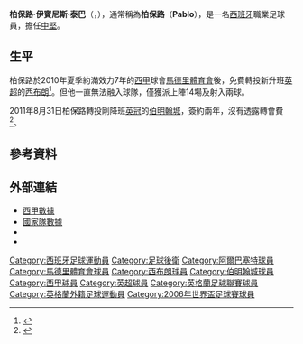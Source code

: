 {{spanish name 2|Ibáñez|Tébar}}
{{noteta|G1=laliga|G2=EPL
|T=zh-hans:巴勃罗·伊瓦涅斯;zh-hk:柏保路·伊賓尼斯;zh-tw:巴勃羅·伊瓦涅斯;
|1=zh-hans:巴勃罗;zh-hk:柏保路;zh-tw:巴勃羅;
|2=zh-hans:伊瓦涅斯;zh-hk:伊賓尼斯;zh-tw:伊瓦涅斯;
|3=zh-hans:阿尔瓦塞特;zh-hk:阿爾巴塞特;zh-tw:阿爾瓦塞特;
}}
{{Football player infobox
| playername          = 柏保路<br>''Pablo''
| image               = [[File:Pablo_Ibáñez.jpg|220 px]] 
| fullname            = Pablo Ibáñez Tébar
| dateofbirth         = {{birth date and age|1981|8|3}} 
| cityofbirth         = [[马德里格拉斯|马德里格拉斯]]
| countryofbirth      = [[西班牙|西班牙]]
| height              = {{height|m=1.92}}
| currentclub         = 
| clubnumber          = 
| position            = [[中堅|中堅]]
| youthyears          = 1997–1999
| youthclubs          = [[阿爾巴塞特足球會|阿尔瓦塞特]]
| years               = 1999–2002<br>2002–2004<br>2004–2010<br>2010–2011<br>2011-2013
| clubs               = [[阿爾巴塞特足球會|阿爾巴塞特B隊]]<br>[[阿爾巴塞特足球會|阿爾巴塞特]]<br>[[馬德里體育會|馬德里體育會]]<br>[[西布罗姆维奇足球俱乐部|西布朗]]<br>[[伯明翰足球會|伯明翰城]]
| caps(goals)         = <br>{{0}}75 {{0}}(2)<br>156 (10)<br>{{0}}10 {{0}}(1)<br>{{0|00}}19 {{0}}(0)
| nationalyears       = 2002–2003<br>2004–2008
| nationalteam        = [[西班牙21歲以下國家足球隊|西班牙U21]]<br>[[西班牙國家足球隊|西班牙]]
| nationalcaps(goals) = {{0}}10 {{0}}(0)<br>{{0}}23 {{0}}(0)
| pcupdate            = 2012年5月12日
| ntupdate            = 2010年6月3日 (四) 00:15 (UTC)
}}
'''柏保路·伊賓尼斯·泰巴'''（{{lang-es|'''Pablo Ibáñez Tébar'''}}，{{bd|1981年|8月3日|catidx=Ibanez, Pablo}}），通常稱為'''柏保路'''（'''Pablo'''），是一名[[西班牙|西班牙]]職業足球員，擔任[[中堅|中堅]]。

==生平==
柏保路於2010年夏季約滿效力7年的[[西甲|西甲]]球會[[馬德里體育會|馬德里體育會]]後，免費轉投新升班[[英超|英超]]的[[西布罗姆维奇足球俱乐部|西布朗]]<ref>{{cite news |language=en |url=http://news.bbc.co.uk/sport2/hi/football/teams/w/west_bromwich_albion/8718978.stm |title=West Bromwich Albion clinch Pablo Ibanez signing |publisher=[[BBC|BBC]] Sport |date=2010-06-02 |accessdate=2010-06-03 |archive-date=2021-03-10 |archive-url=https://web.archive.org/web/20210310070458/http://news.bbc.co.uk/sport2/hi/football/teams/w/west_bromwich_albion/8718978.stm |dead-url=no }}</ref>。但他一直無法融入球隊，僅獲派上陣14場及射入兩球。

2011年8月31日柏保路轉投剛降班[[英冠|英冠]]的[[伯明翰足球會|伯明翰城]]，簽約兩年，沒有透露轉會費<ref>{{cite news |language=en |url=http://news.bbc.co.uk/sport2/hi/football/14735150.stm |title=Birmingham sign Wade Elliott and Pablo Ibanez |publisher=''[[BBC_Sport|BBC Sport]]'' |date=2011-08-31 |accessdate=2011-09-02 |archive-date=2012-01-19 |archive-url=https://web.archive.org/web/20120119214941/http://news.bbc.co.uk/sport2/hi/football/14735150.stm |dead-url=no }}</ref>。

==參考資料==
{{reflist}}

==外部連結==
*[https://web.archive.org/web/20071028185057/http://www.lfp.es/historico/primera/plantillas/historial.asp?jug=7240 西甲數據] {{es icon}}
*[https://web.archive.org/web/20120229171646/http://futbol.sportec.es/seleccion/ficha_jugador.asp?j=481&n=pablo%2Fpablo%2Fiba%C3%B1ez%2Ftebar 國家隊數據] {{es icon}}
*{{FIFA player|217844|柏保路}}
*{{soccerbase|id=35497|name=柏保路}}

{{2006年世界盃足球賽西班牙參賽名單}}

{{DEFAULTSORT:Ibanez, Pablo}}
[[Category:西班牙足球運動員|Category:西班牙足球運動員]]
[[Category:足球後衛|Category:足球後衛]]
[[Category:阿爾巴塞特球員|Category:阿爾巴塞特球員]]
[[Category:馬德里體育會球員|Category:馬德里體育會球員]]
[[Category:西布朗球員|Category:西布朗球員]]
[[Category:伯明翰城球員|Category:伯明翰城球員]]
[[Category:西甲球員|Category:西甲球員]]
[[Category:英超球員|Category:英超球員]]
[[Category:英格蘭足球聯賽球員|Category:英格蘭足球聯賽球員]]
[[Category:英格蘭外籍足球運動員|Category:英格蘭外籍足球運動員]]
[[Category:2006年世界盃足球賽球員|Category:2006年世界盃足球賽球員]]